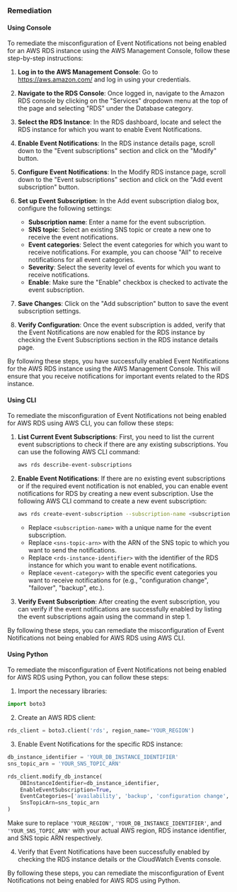### Remediation

#### Using Console

To remediate the misconfiguration of Event Notifications not being enabled for an AWS RDS instance using the AWS Management Console, follow these step-by-step instructions:

1. **Log in to the AWS Management Console**: Go to https://aws.amazon.com/ and log in using your credentials.

2. **Navigate to the RDS Console**: Once logged in, navigate to the Amazon RDS console by clicking on the "Services" dropdown menu at the top of the page and selecting "RDS" under the Database category.

3. **Select the RDS Instance**: In the RDS dashboard, locate and select the RDS instance for which you want to enable Event Notifications.

4. **Enable Event Notifications**: In the RDS instance details page, scroll down to the "Event subscriptions" section and click on the "Modify" button.

5. **Configure Event Notifications**: In the Modify RDS instance page, scroll down to the "Event subscriptions" section and click on the "Add event subscription" button.

6. **Set up Event Subscription**: In the Add event subscription dialog box, configure the following settings:
    - **Subscription name**: Enter a name for the event subscription.
    - **SNS topic**: Select an existing SNS topic or create a new one to receive the event notifications.
    - **Event categories**: Select the event categories for which you want to receive notifications. For example, you can choose "All" to receive notifications for all event categories.
    - **Severity**: Select the severity level of events for which you want to receive notifications.
    - **Enable**: Make sure the "Enable" checkbox is checked to activate the event subscription.

7. **Save Changes**: Click on the "Add subscription" button to save the event subscription settings.

8. **Verify Configuration**: Once the event subscription is added, verify that the Event Notifications are now enabled for the RDS instance by checking the Event Subscriptions section in the RDS instance details page.

By following these steps, you have successfully enabled Event Notifications for the AWS RDS instance using the AWS Management Console. This will ensure that you receive notifications for important events related to the RDS instance.

#### Using CLI

To remediate the misconfiguration of Event Notifications not being enabled for AWS RDS using AWS CLI, you can follow these steps:

1. **List Current Event Subscriptions**: First, you need to list the current event subscriptions to check if there are any existing subscriptions. You can use the following AWS CLI command:
   
   ```bash
   aws rds describe-event-subscriptions
   ```

2. **Enable Event Notifications**: If there are no existing event subscriptions or if the required event notification is not enabled, you can enable event notifications for RDS by creating a new event subscription. Use the following AWS CLI command to create a new event subscription:

   ```bash
   aws rds create-event-subscription --subscription-name <subscription-name> --sns-topic-arn <sns-topic-arn> --source-type db-instance --source-ids <rds-instance-identifier> --event-categories <event-category>
   ```

   - Replace `<subscription-name>` with a unique name for the event subscription.
   - Replace `<sns-topic-arn>` with the ARN of the SNS topic to which you want to send the notifications.
   - Replace `<rds-instance-identifier>` with the identifier of the RDS instance for which you want to enable event notifications.
   - Replace `<event-category>` with the specific event categories you want to receive notifications for (e.g., "configuration change", "failover", "backup", etc.).

3. **Verify Event Subscription**: After creating the event subscription, you can verify if the event notifications are successfully enabled by listing the event subscriptions again using the command in step 1.

By following these steps, you can remediate the misconfiguration of Event Notifications not being enabled for AWS RDS using AWS CLI.

#### Using Python

To remediate the misconfiguration of Event Notifications not being enabled for AWS RDS using Python, you can follow these steps:

1. Import the necessary libraries:
```python
import boto3
```

2. Create an AWS RDS client:
```python
rds_client = boto3.client('rds', region_name='YOUR_REGION')
```

3. Enable Event Notifications for the specific RDS instance:
```python
db_instance_identifier = 'YOUR_DB_INSTANCE_IDENTIFIER'
sns_topic_arn = 'YOUR_SNS_TOPIC_ARN'

rds_client.modify_db_instance(
    DBInstanceIdentifier=db_instance_identifier,
    EnableEventSubscription=True,
    EventCategories=['availability', 'backup', 'configuration change', 'creation', 'deletion', 'failover', 'failure', 'low storage', 'maintenance', 'notification', 'recovery', 'restoration'],
    SnsTopicArn=sns_topic_arn
)
```

Make sure to replace `'YOUR_REGION'`, `'YOUR_DB_INSTANCE_IDENTIFIER'`, and `'YOUR_SNS_TOPIC_ARN'` with your actual AWS region, RDS instance identifier, and SNS topic ARN respectively.

4. Verify that Event Notifications have been successfully enabled by checking the RDS instance details or the CloudWatch Events console.

By following these steps, you can remediate the misconfiguration of Event Notifications not being enabled for AWS RDS using Python.

